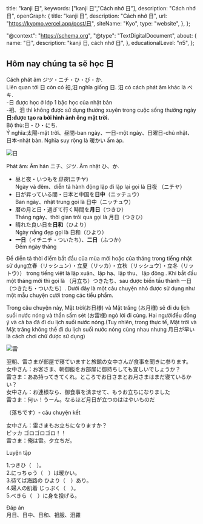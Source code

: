 
  title: "kanji 日",
  keywords: ["kanji 日","Cách nhớ 日"],
  description: "Cách nhớ 日",
  openGraph: {
    title: "kanji 日",
    description: "Cách nhớ 日",
    url: "https://kyomo.vercel.app/post/日",
    siteName: "Kyo",
    type: "website",
  },
};

  "@context": "https://schema.org",
  "@type": "TextDigitalDocument",
  about: {
    name: "日",
    description: "kanji 日, cách nhớ 日",
  },
  educationalLevel: "n5",
};

## Hôm nay chúng ta sẽ học 日

Cách phát âm ジツ・ニチ・ひ・び・か.   
Liên quan tới 日 còn có 衵,汨 nghĩa giống 日.
汨 có cách phát âm khác là ベキ.  
-日 được học ở lớp 1 bậc học của nhật bản  
-衵、汨 thì không được sử dụng thường xuyên
trong cuộc sống thường ngày  
**日:được tạo ra bởi hình ảnh ông
mặt trời.**  
Bộ thủ:日・ひ・にち.  
Ý nghĩa:太陽-mặt trời、昼間-ban ngày、一日-một ngày、日曜日-chủ nhật、日本-nhật bản.  Nghĩa suy rộng là 暖かい ấm áp.

<Image src={photo} alt="日" />

Phát âm: Âm hán ニチ、ジツ. Âm nhật ひ、か.

- 昼と夜・いつもを*日夜*(ニチヤ)   
Ngày và đêm、diễn tả hành động lặp đi lặp lại gọi là 日夜 （ニチヤ）
- 日が昇っている間・日本と中国を**日中**（ニッチュウ）   
Ban ngày、nhật trung gọi là 日中（ニッチュウ）
- 暦の月と日・過ぎて行く時間を**月日**（つきひ）   
Tháng ngày、thời gian trôi qua gọi là 月日（つきひ）
- 晴れた良い日を**日和**（ひより）   
Ngày nắng đẹp gọi là 日和（ひより）
- **一日**（イチニチ・ついたち）、**二日**（ふつか）   
Đếm ngày tháng

Để diễn tả thời điểm bắt đầu của mùa mới hoặc của tháng trong tiếng nhật sử dụng立春（リッシュン）・立夏（リッカ）・立秋（リッシュウ）・立冬（リットウ）） trong tiếng việt là lập xuân、lập hạ、lập thu、 lập đông .
Khi bắt đầu một tháng mới thì gọi là （月立ち）つきたち、sau được biến tấu thành 一日（つきたち・ついたち）.
Dưới đây là một câu chuyện nhỏ được sử dụng như một mẫu chuyện cười trong các tiểu phẩm.

Trong câu chuyện này, Mặt trời(お日様) và Mặt trăng (お月様) sẽ đi du lịch suối nước nóng và
thần sấm sét (お雷様) ngỏ lời đi cùng. Hai ngườiđều đồng ý và cả ba đã đi du lịch suối nước nóng.(Tuy nhiên, trong thực tế, Mặt trời và Mặt trăng không thể đi du lịch suối nước nóng cùng nhau nhưng 月日が早い là cách chơi chữ được sử dụng)

<Image src={photo_4} alt="雷" />

翌朝、雷さまが部屋で寝ていますと旅館の女中さんが食事を聞きに参ります。  
女中さん：お客さま、朝御飯をお部屋に御持ちしても宜しいでしょうか？  
雷さま：ああ持ってきてくれ。ところでお日さまとお月さまはまだ寝ているかい？  
女中さん：お連様なら、御食事を済ませて、もうお立ちになりました  
雷さま：何ぃ！うーん。なるほど月日が立つのははやいものだ

（落ちです）- câu chuyện kết

女中さん：雷さまもお立ちになりますか？  
ピッカ ゴロゴロゴロ！！  
雷さま：俺は雷。夕立ちだ。

Luyện tập

1.つきひ（　）。  
2.にっちゅう（　）は暖かい。  
3.待てば海路の ひより（　）あり。  
4.婦人の肌着 じっぷく（　）。  
5.べきら（　）に身を投げる。

Đáp án  
月日、日中、日和、衵服、汨羅
